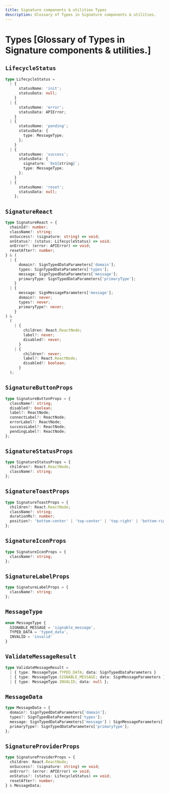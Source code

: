 ```yaml
---
title: Signature components & utilities Types
description: Glossary of Types in Signature components & utilities.
---
```


# Types [Glossary of Types in Signature components & utilities.]

## `LifecycleStatus`

```ts
type LifecycleStatus =
  | {
      statusName: 'init';
      statusData: null;
    }
  | {
      statusName: 'error';
      statusData: APIError;
    }
  | {
      statusName: 'pending';
      statusData: {
        type: MessageType;
      };
    }
  | {
      statusName: 'success';
      statusData: {
        signature: `0x${string}`;
        type: MessageType;
      };
    }
  | {
      statusName: 'reset';
      statusData: null;
    };
```

## `SignatureReact`

```ts
type SignatureReact = {
  chainId?: number;
  className?: string;
  onSuccess?: (signature: string) => void;
  onStatus?: (status: LifecycleStatus) => void;
  onError?: (error: APIError) => void;
  resetAfter?: number;
} & (
  | {
      domain?: SignTypedDataParameters['domain'];
      types: SignTypedDataParameters['types'];
      message: SignTypedDataParameters['message'];
      primaryType: SignTypedDataParameters['primaryType'];
    }
  | {
      message: SignMessageParameters['message'];
      domain?: never;
      types?: never;
      primaryType?: never;
    }
) &
  (
    | {
        children: React.ReactNode;
        label?: never;
        disabled?: never;
      }
    | {
        children?: never;
        label?: React.ReactNode;
        disabled?: boolean;
      }
  );
```

## `SignatureButtonProps`

```ts
type SignatureButtonProps = {
  className?: string;
  disabled?: boolean;
  label?: ReactNode;
  connectLabel?: ReactNode;
  errorLabel?: ReactNode;
  successLabel?: ReactNode;
  pendingLabel?: ReactNode;
};
```

## `SignatureStatusProps`

```ts
type SignatureStatusProps = {
  children?: React.ReactNode;
  className?: string;
};
```

## `SignatureToastProps`

```ts
type SignatureToastProps = {
  children?: React.ReactNode;
  className?: string;
  durationMs?: number;
  position?: 'bottom-center' | 'top-center' | 'top-right' | 'bottom-right';
};
```

## `SignatureIconProps`

```ts
type SignatureIconProps = {
  className?: string;
};
```

## `SignatureLabelProps`

```ts
type SignatureLabelProps = {
  className?: string;
};
```

## `MessageType`

```ts
enum MessageType {
  SIGNABLE_MESSAGE = 'signable_message',
  TYPED_DATA = 'typed_data',
  INVALID = 'invalid'
}
```

## `ValidateMessageResult`

```ts
type ValidateMessageResult =
  | { type: MessageType.TYPED_DATA; data: SignTypedDataParameters }
  | { type: MessageType.SIGNABLE_MESSAGE; data: SignMessageParameters }
  | { type: MessageType.INVALID; data: null };
```

## `MessageData`

```ts
type MessageData = {
  domain?: SignTypedDataParameters['domain'];
  types?: SignTypedDataParameters['types'];
  message: SignTypedDataParameters['message'] | SignMessageParameters['message'];
  primaryType?: SignTypedDataParameters['primaryType'];
};
```

## `SignatureProviderProps`

```ts
type SignatureProviderProps = {
  children: React.ReactNode;
  onSuccess?: (signature: string) => void;
  onError?: (error: APIError) => void;
  onStatus?: (status: LifecycleStatus) => void;
  resetAfter?: number;
} & MessageData;
```
